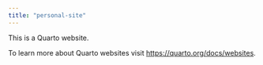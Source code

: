 ```yaml
---
title: "personal-site"
---
```


This is a Quarto website.

To learn more about Quarto websites visit <https://quarto.org/docs/websites>.
